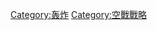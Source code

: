 {{Commonscat|Strategic bombing}}

{{Catmore}}

[[Category:轰炸|Category:轰炸]]
[[Category:空戰戰略|Category:空戰戰略]]